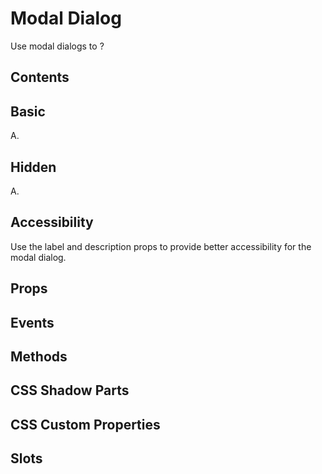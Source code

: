 # Modal Dialog

Use modal dialogs to ?

## Contents

## Basic

A.


<Basic />

## Hidden

A.


<Hidden />

## Accessibility

Use the label and description props to provide better accessibility for the modal dialog.

## Props


<Props />

## Events


<Events />

## Methods


<Methods />

## CSS Shadow Parts


<Parts />

## CSS Custom Properties


<CustomProps />

## Slots


<Slots />

